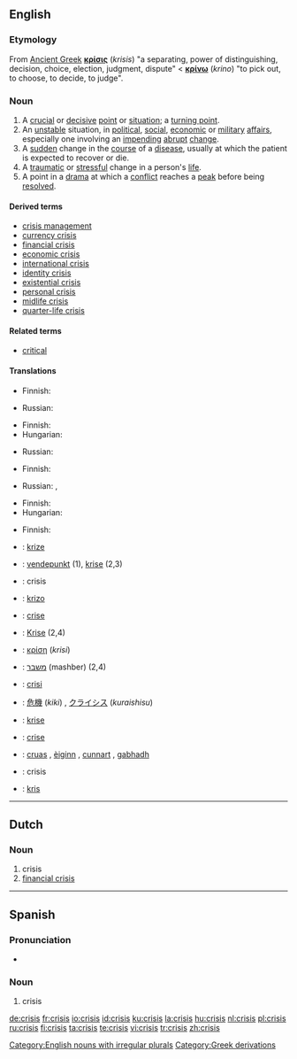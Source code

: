 {{wikipedia|dab=Crisis (disambiguation)|mul=Crisis}}
==English==

===Etymology===
From [[Ancient Greek]] '''[[κρίσις]]''' (''krisis'') "a separating, power of distinguishing, decision, choice, election,  judgment, dispute" < '''[[κρίνω]]''' (''krino'') "to pick out, to choose, to decide, to judge".

===Noun===
{{en-noun|crises}}

# A [[crucial]] or [[decisive]] [[point]] or [[situation]]; a [[turning point]].
# An [[unstable]] situation, in [[political]], [[social]], [[economic]] or [[military]] [[affair]]s, especially one involving an [[impending]] [[abrupt]] [[change]].
# A [[sudden]] change in the [[course]] of a [[disease]], usually at which the patient is expected to recover or die.
# A [[traumatic]] or [[stressful]] change in a person's [[life]].
# A point in a [[drama]] at which a [[conflict]] reaches a [[peak]] before being [[resolved]].

====Derived terms====
* [[crisis management]]
* [[currency crisis]]
* [[financial crisis]]
* [[economic crisis]]
* [[international crisis]]
* [[identity crisis]]
* [[existential crisis]]
* [[personal crisis]]
* [[midlife crisis]]
* [[quarter-life crisis]]

====Related terms====
* [[critical]]

====Translations====
{{trans-top|a crucial or decisive point or situation; a turning point}}
* Finnish: {{t|fi|kriisi}}
{{trans-mid}}
* Russian: {{t|ru|кризис|m|sc=Cyrl|tr=krízis}}
{{trans-bottom}}

{{trans-top|an unstable situation, in political, social, economic or military affairs}}
* Finnish: {{t|fi|kriisi}}
* Hungarian: {{t|hu|válság}}
{{trans-mid}}
* Russian: {{t|ru|кризис|m|sc=Cyrl|tr=krízis}}
{{trans-bottom}}

{{trans-top|a sudden change in the course of a disease}}
* Finnish: {{t|fi|kriisi}}
{{trans-mid}}
* Russian: {{t|ru|кризис|m|sc=Cyrl|tr=krízis}}, {{t|ru|криз|m|sc=Cyrl|tr=kriz}}
{{trans-bottom}}

{{trans-top|a traumatic or stressful change in a person's life}}
* Finnish: {{t|fi|kriisi}}
* Hungarian: {{t|hu|krízis}}
{{trans-mid}}
{{t|ru|кризис|m|sc=Cyrl|tr=krízis}}
{{trans-bottom}}

{{trans-top|a point in a drama at which a conflict reaches a peak before being resolved}}
* Finnish: {{t|fi|kriisi}}
{{trans-mid}}
{{t|ru|кризис|m|sc=Cyrl|tr=krízis}}
{{trans-bottom}}

{{checktrans-top}}
* {{ttbc|Czech}}: [[krize]] {{f}}
* {{ttbc|Danish}}: [[vendepunkt]] (1), [[krise]] (2,3)
* {{ttbc|Dutch}}: crisis {{f}}
* {{ttbc|Esperanto}}: [[krizo]]
* {{ttbc|French}}: [[crise]] {{f}}
* {{ttbc|German}}: [[Krise]] {{f}} (2,4)
* {{ttbc|Greek}}: [[κρίση]] (''krisi'') {{f}}
* {{ttbc|Hebrew}}: [[משבר]] (mashber) {{m}} (2,4)
* {{ttbc|Italian}}: [[crisi]] {{f}}
{{trans-mid}}
* {{ttbc|Japanese}}: [[危機]] (''kiki'') , [[クライシス]] (''kuraishisu'')
* {{ttbc|Norwegian}}: [[krise]]
* {{ttbc|Portuguese}}: [[crise]] {{f}}
* {{ttbc|Scottish Gaelic}}: [[cruas]] {{m}}, [[èiginn]] {{f}}, [[cunnart]] {{m}}, [[gabhadh]] {{m}}
* {{ttbc|Spanish}}: crisis {{f}}
* {{ttbc|Swedish}}: [[kris]] {{c}}
{{trans-bottom}}

[[Category:English nouns with irregular plurals]]

----

==Dutch==

===Noun===
{{nl-noun|g=f|crises|crisisje}}

# crisis
# [[financial crisis]]

----

==Spanish==

===Pronunciation===
* {{IPA|/'kɾisis/}}

===Noun===
{{es-noun-f|pl=crisis}}

# crisis

[[Category:Greek derivations]]

[[de:crisis]]
[[fr:crisis]]
[[io:crisis]]
[[id:crisis]]
[[ku:crisis]]
[[la:crisis]]
[[hu:crisis]]
[[nl:crisis]]
[[pl:crisis]]
[[ru:crisis]]
[[fi:crisis]]
[[ta:crisis]]
[[te:crisis]]
[[vi:crisis]]
[[tr:crisis]]
[[zh:crisis]]